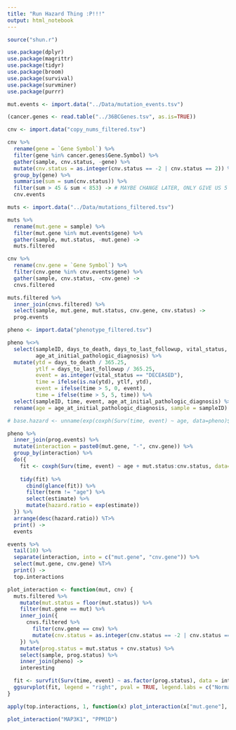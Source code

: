 ```yaml
---
title: "Run Hazard Thing :P!!!"
output: html_notebook
---
```


```r
source("shun.r")

use.package(dplyr)
use.package(magrittr)
use.package(tidyr)
use.package(broom)
use.package(survival)
use.package(survminer)
use.package(purrr)
```

```r
mut.events <- import.data("../Data/mutation_events.tsv")

(cancer.genes <- read.table("../36BCGenes.tsv", as.is=TRUE))

cnv <- import.data("copy_nums_filtered.tsv")

cnv %>% 
  rename(gene = `Gene Symbol`) %>%
  filter(gene %in% cancer.genes$Gene.Symbol) %>%
  gather(sample, cnv.status, -gene) %>%
  mutate(cnv.status = as.integer(cnv.status == -2 | cnv.status == 2)) %>%
  group_by(gene) %>%
  summarise(sum = sum(cnv.status)) %>%
  filter(sum > 45 & sum < 853) -> # MAYBE CHANGE LATER, ONLY GIVE US 5
  cnv.events 
```


```r
muts <- import.data("../Data/mutations_filtered.tsv")

muts %>%
  rename(mut.gene = sample) %>% 
  filter(mut.gene %in% mut.events$gene) %>%
  gather(sample, mut.status, -mut.gene) ->
  muts.filtered

cnv %>%
  rename(cnv.gene = `Gene Symbol`) %>%
  filter(cnv.gene %in% cnv.events$gene) %>%
  gather(sample, cnv.status, -cnv.gene) ->
  cnvs.filtered

muts.filtered %>% 
  inner_join(cnvs.filtered) %>% 
  select(sample, mut.gene, mut.status, cnv.gene, cnv.status) ->
  prog.events
```

```r
pheno <- import.data("phenotype_filtered.tsv")

pheno %<>% 
  select(sampleID, days_to_death, days_to_last_followup, vital_status,
         age_at_initial_pathologic_diagnosis) %>%
  mutate(ytd = days_to_death / 365.25,
         ytlf = days_to_last_followup / 365.25,
         event = as.integer(vital_status == "DECEASED"),
         time = ifelse(is.na(ytd), ytlf, ytd), 
         event = ifelse(time > 5, 0, event),
         time = ifelse(time > 5, 5, time)) %>%
  select(sampleID, time, event, age_at_initial_pathologic_diagnosis) %>% 
  rename(age = age_at_initial_pathologic_diagnosis, sample = sampleID)
```


```r
# base.hazard <- unname(exp(coxph(Surv(time, event) ~ age, data=pheno)$coefficients))

pheno %>%
  inner_join(prog.events) %>%
  mutate(interaction = paste0(mut.gene, "-", cnv.gene)) %>%
  group_by(interaction) %>%
  do({
    fit <- coxph(Surv(time, event) ~ age + mut.status:cnv.status, data=.)
    
    tidy(fit) %>%
      cbind(glance(fit)) %>%
      filter(term != "age") %>% 
      select(estimate) %>%
      mutate(hazard.ratio = exp(estimate))
  }) %>%
  arrange(desc(hazard.ratio)) %T>%
  print() ->
  events
```


```r
events %>%
  tail(10) %>%
  separate(interaction, into = c("mut.gene", "cnv.gene")) %>%
  select(mut.gene, cnv.gene) %T>%
  print() ->
  top.interactions

plot_interaction <- function(mut, cnv) {
  muts.filtered %>%
    mutate(mut.status = floor(mut.status)) %>%
    filter(mut.gene == mut) %>%
    inner_join({
      cnvs.filtered %>%
        filter(cnv.gene == cnv) %>%
        mutate(cnv.status = as.integer(cnv.status == -2 | cnv.status == 2) * 2)
    }) %>%
    mutate(prog.status = mut.status + cnv.status) %>% 
    select(sample, prog.status) %>% 
    inner_join(pheno) ->
    interesting

  fit <- survfit(Surv(time, event) ~ as.factor(prog.status), data = interesting)
  ggsurvplot(fit, legend = "right", pval = TRUE, legend.labs = c("Normal", mut, cnv, paste(mut, cnv, sep="-")))
}

apply(top.interactions, 1, function(x) plot_interaction(x["mut.gene"], x["cnv.gene"]))

plot_interaction("MAP3K1", "PPM1D")
```

